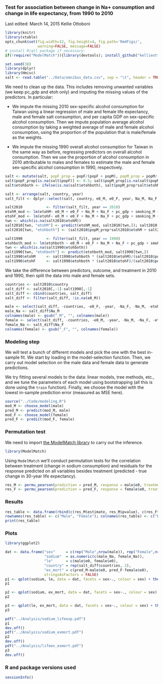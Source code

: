 ### Test for association between change in Na+ consumption and change in life expectancy, from 1990 to 2010
Last edited: March 14, 2015
Kellie Ottoboni

```r
library(knitr)
library(xtable)
opts_chunk$set(fig.width=12, fig.height=4, fig.path='RmdFigs/',
               warning=FALSE, message=FALSE)
# install R/qtl package if necessary:
if(!require("ModelMatch")){library(devtools); install_github("kellieotto/ModelMatch/ModelMatch")}
```

```r
set.seed(38)
library(dplyr)
library(Hmisc)
salt <- read.table("../Data/omnibus_data.csv", sep = "\t", header = TRUE)
```

We need to clean up the data. This includes removing unwanted variables (we keep pc_gdp and etoh only) and imputing the missing values of the predictors. In particular:

* We impute the missing 2010 sex-specific alcohol consumption for Taiwan using a linear regression of male and female life expectancy, male and female salt consumption, and per capita GDP on sex-specific alcohol consumption. Then we impute population average alcohol consumption by taking a weighted average of male and female alcohol consumption, using the proportion of the population that is male/female as the weights.

* We impute the missing 1990 overall alcohol consumption for Taiwan in the same way as before, regressing predictors on overall alcohol consumption. Then we use the proportion of alcohol consumption in 2010 attributable to males and females to estimate the male and female sex-specific alcohol consumption in 1990, respectively.
```r
salt <- mutate(salt, popF_prop = popF/(popF + popM), popM_prop = popM/(popF + popM))
salt$popF_prop[is.na(salt$popF)] <- 0.5; salt$popM_prop[is.na(salt$popM)] <- 0.5
salt$etohboth <- ifelse(is.na(salt$etohboth), salt$popM_prop*salt$etohM + salt$popF_prop*salt$etohF, salt$etohboth)

salt <- arrange(salt, country, year)
salt_filt <- dplyr::select(salt, country, e0_M, e0_F, year, Na_M, Na_F, etohboth, etohM, etohF, pc_gdp, popM_prop, popF_prop, smoking_M, smoking_F)

salt2010           <- filter(salt_filt, year == 2010)
etohM_mod <- lm(etohM~ e0_M + e0_F + Na_M + Na_F + pc_gdp + smoking_M + smoking_F, data = salt2010)
etohF_mod <- lm(etohF~ e0_M + e0_F + Na_M + Na_F + pc_gdp + smoking_M + smoking_F, data = salt2010)
twn <- which(is.na(salt2010$etohM))
salt2010[twn, "etohM"] <- predict(etohM_mod, salt2010[twn,]); salt2010[twn, "etohF"] <- predict(etohF_mod, salt2010[twn,])
salt2010[twn, "etohboth"] <- (salt2010$popM_prop*salt2010$etohM + salt2010$popF_prop*salt2010$etohF)[twn]

salt1990           <- filter(salt_filt, year == 1990)
etohboth_mod <- lm(etohboth ~ e0_M + e0_F + Na_M + Na_F + pc_gdp + smoking_M + smoking_F, data = salt1990)
twn <- which(is.na(salt1990$etohboth))
salt1990[twn, "etohboth"] <- predict(etohboth_mod, salt1990[twn,])
salt1990$etohM     <- salt1990$etohboth * (salt2010$etohM)/(salt2010$popM_prop*salt2010$etohM+salt2010$popF_prop*salt2010$etohF)
salt1990$etohF     <- salt1990$etohboth * (salt2010$etohF)/(salt2010$popM_prop*salt2010$etohM+salt2010$popF_prop*salt2010$etohF)
```

We take the difference between predictors, outcome, and treatment in 2010 and 1990, then split the data into male and female sets.
```r
countries <- salt2010$country
salt_diff <- salt2010[,-1]-salt1990[,-1]
salt_diff <- cbind(countries, salt_diff)
salt_diff <- filter(salt_diff, !is.na(e0_M))

male <- select(salt_diff, -countries, -e0_F, -year, -Na_F, -Na_M, -etohF, -etohboth, -smoking_F)
male_Na <- salt_diff$Na_M
colnames(male) <- gsub("_M", "", colnames(male))
female <- select(salt_diff, -countries, -e0_M, -year, -Na_M, -Na_F, -etohM, -etohboth, -smoking_M)
female_Na <- salt_diff$Na_F
colnames(female) <- gsub("_F", "", colnames(female))
```



### Modeling step 

We will test a bunch of different models and pick the one with the best in-sample fit. We start by loading in the model-selection function. Then, we carry out model selection on the male data and female data to generate predictions.

We try fitting several models to the data: linear models, tree methods, etc., and we tune the parameters of each model using bootstrapping (all this is done using the `train` function). Finally, we choose the model with the lowest in-sample prediction error (measured as MSE here).

```r
source("../Code/modeling.R")
mod_M <- choose_model(male)
pred_M <- predict(mod_M, male)
mod_F <- choose_model(female)
pred_F <- predict(mod_F, female)
```

### Permutation test
We need to import [the ModelMatch library](https://github.com/kellieotto/ModelMatch) to carry out the inference.

```r
library(ModelMatch)
```

Using `ModelMatch` we'll conduct permutation tests for the correlation between treatment (change in sodium consumption) and residuals for the response predicted on all variables besides treatment (predicted - true change in 30-year life expectancy).
```r
res_M <- permu_pearson(prediction = pred_M, response = male$e0, treatment = male_Na, iters = 10000)
res_F <- permu_pearson(prediction = pred_F, response = female$e0, treatment = female_Na, iters = 10000)
```

### Results

```r
res_table <- data.frame(rbind(c(res_M$estimate, res_M$pvalue), c(res_F$estimate, res_F$pvalue)))
rownames(res_table) <- c("Male", "Female"); colnames(res_table) <- c("Estimate", "Upper p", "Lower p", "Two-sided p")
print(res_table)
```



### Plots
```r
library(ggplot2)

dat <- data.frame("sex"     = c(rep("Male",nrow(male)), rep("Female",nrow(female))),
                  "sodium"  = as.numeric(c(male_Na, female_Na)),
                  "le"      = c(male$e0, female$e0),
                  "country" = rep(salt_diff$countries, 2),
                  "ex_mort" = c(pred_M-male$e0, pred_F-female$e0),
                  stringsAsFactors = FALSE)
p1 <- qplot(sodium, le, data = dat, facets = sex~., colour = sex) + theme(legend.position = "none") + labs(x = expression(paste(Delta, " Sodium (g/day)")), y = expression(paste(Delta, " Life Expectancy (years)")), title = "Change from 1990 to 2010") + geom_text(aes(label=ifelse(le<0,paste(country),"")) , hjust=-0.2, size = 3.5)
p1

p2 <- qplot(sodium, ex_mort, data = dat, facets = sex~., colour = sex) + theme(legend.position = "none") + labs(x = expression(paste(Delta, " Sodium (g/day)")), y = "Excess Mortality (years)", title = "Change in Sodium") + geom_text(aes(label=ifelse(ex_mort < -2, paste(country), "")), hjust=-0.2, size = 3.5)
p2

p3 <- qplot(le, ex_mort, data = dat, facets = sex~., colour = sex) + theme(legend.position = "none") + labs(x = expression(paste(Delta, " Life Expectancy (years)")), y = "Excess Mortality (years)", title = "Change in Life Expectancy")  + geom_text(aes(label=ifelse(ex_mort < -2, paste(country), "")), hjust=1.1, size = 3.5)
p3
```


```r
pdf("../Analysis/sodium_lifeexp.pdf")
p1
dev.off()
pdf("../Analysis/sodium_exmort.pdf")
p2
dev.off()
pdf("../Analysis/lifeex_exmort.pdf")
p3
dev.off()
```



### R and package versions used
```r
sessionInfo()
```

